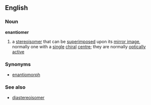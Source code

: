 ==English==
===Noun===
{{wikipedia}}
'''enantiomer'''
#{{chemistry}} a [[stereoisomer]] that can be [[superimpose]]d upon its [[mirror image]], normally one with a [[single]] [[chiral]] [[centre]]; they are normally [[optically active]]
===Synonyms===
*[[enantiomorph]]
===See also===
*[[diastereoisomer]]
